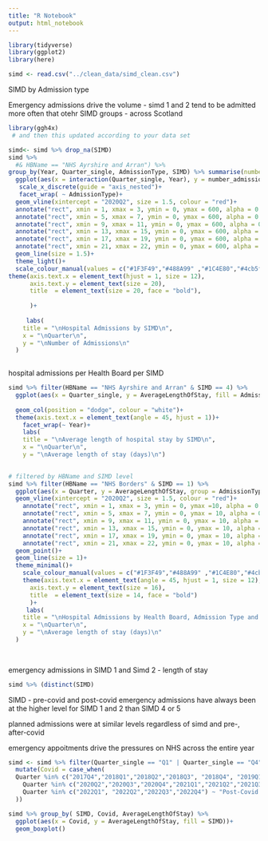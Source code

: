 ```yaml
---
title: "R Notebook"
output: html_notebook
---
```


```r
library(tidyverse)
library(ggplot2)
library(here)

simd <- read.csv("../clean_data/simd_clean.csv")

```
SIMD  by Admission type


Emergency admissions drive the volume - simd 1 and 2 tend to be admitted more often that otehr SIMD groups - across Scotland
```r
library(ggh4x) 
 # and then this updated according to your data set 

simd<- simd %>% drop_na(SIMD)
simd %>%  
  #& HBName == "NHS Ayrshire and Arran") %>% 
group_by(Year, Quarter_single, AdmissionType, SIMD) %>% summarise(number_admissions = sum(Stays)) %>% 
  ggplot(aes(x = interaction(Quarter_single, Year), y = number_admissions, group = SIMD, colour = SIMD))+
   scale_x_discrete(guide = "axis_nested")+
   facet_wrap( ~ AdmissionType)+
  geom_vline(xintercept = "2020Q2", size = 1.5, colour = "red")+
  annotate("rect", xmin = 1, xmax = 3, ymin = 0, ymax = 600, alpha = 0.2, fill = "lightblue" ) +
  annotate("rect", xmin = 5, xmax = 7, ymin = 0, ymax = 600, alpha = 0.2, fill = "lightblue") +
  annotate("rect", xmin = 9, xmax = 11, ymin = 0, ymax = 600, alpha = 0.2, fill = "lightblue") +
  annotate("rect", xmin = 13, xmax = 15, ymin = 0, ymax = 600, alpha = 0.2, fill = "lightblue") +
  annotate("rect", xmin = 17, xmax = 19, ymin = 0, ymax = 600, alpha = 0.2, fill = "lightblue") +
  annotate("rect", xmin = 21, xmax = 22, ymin = 0, ymax = 600, alpha = 0.2, fill = "lightblue") +
  geom_line(size = 1.5)+
  theme_light()+
  scale_colour_manual(values = c("#1F3F49","#488A99" ,"#1C4E80","#4cb5f5" ,"#A5d8DD"  ))+
theme(axis.text.x = element_text(hjust = 1, size = 12),
      axis.text.y = element_text(size = 20),
      title  = element_text(size = 20, face = "bold"), 
 
      )+
 
     labs(
    title = "\nHospital Admissions by SIMD\n",
    x = "\nQuarter\n",
    y = "\nNumber of Admissions\n"
  )
  
```


hospital admissions per Health Board per SIMD
```r

simd %>% filter(HBName == "NHS Ayrshire and Arran" & SIMD == 4) %>% 
  ggplot(aes(x = Quarter_single, y = AverageLengthOfStay, fill = AdmissionType, colour = AdmissionType)) +
  
  geom_col(position = "dodge", colour = "white")+
  theme(axis.text.x = element_text(angle = 45, hjust = 1))+
    facet_wrap(~ Year)+
    labs(
    title = "\nAverage length of hospital stay by SIMD\n",
    x = "\nQuarter\n",
    y = "\nAverage length of stay (days)\n")
    
```

```r
# filtered by HBName and SIMD level
simd %>% filter(HBName == "NHS Borders" & SIMD == 1) %>% 
  ggplot(aes(x = Quarter, y = AverageLengthOfStay, group = AdmissionType, colour = AdmissionType)) +
  geom_vline(xintercept = "2020Q2", size = 1.5, colour = "red")+
    annotate("rect", xmin = 1, xmax = 3, ymin = 0, ymax =10, alpha = 0.2, fill = "lightblue" ) +
    annotate("rect", xmin = 5, xmax = 7, ymin = 0, ymax = 10, alpha = 0.2, fill = "lightblue") +
    annotate("rect", xmin = 9, xmax = 11, ymin = 0, ymax = 10, alpha = 0.2, fill = "lightblue") +
    annotate("rect", xmin = 13, xmax = 15, ymin = 0, ymax = 10, alpha = 0.2, fill = "lightblue") +
    annotate("rect", xmin = 17, xmax = 19, ymin = 0, ymax = 10, alpha = 0.2, fill = "lightblue") +
    annotate("rect", xmin = 21, xmax = 22, ymin = 0, ymax = 10, alpha = 0.2, fill = "lightblue") +
  geom_point()+
  geom_line(size = 1)+
  theme_minimal()+
    scale_colour_manual(values = c("#1F3F49","#488A99" ,"#1C4E80","#4cb5f5" ,"#A5d8DD"  ))+
    theme(axis.text.x = element_text(angle = 45, hjust = 1, size = 12),
      axis.text.y = element_text(size = 16),
      title  = element_text(size = 14, face = "bold")
      )+
     labs(
    title = "\nHospital Admissions by Health Board, Admission Type and SIMD\n",
    x = "\nQuarter\n",
    y = "\nAverage length of stay (days)\n"
  )
  
  
```
emergency admissions in SIMD 1 and Simd 2 - length of stay

```r
simd %>% (distinct(SIMD)
```

SIMD - pre-covid and post-covid emergency admissions have always been at the higher level for SIMD 1 and 2  than SIMD 4 or 5

planned admissions were at similar levels regardless of simd and pre-, after-covid

emergency appoitments drive the pressures on NHS across the entire year


```r

simd <- simd %>% filter(Quarter_single == "Q1" | Quarter_single == "Q4") %>% 
  mutate(Covid = case_when(
  Quarter %in% c("2017Q4","2018Q1","2018Q2","2018Q3", "2018Q4", "2019Q1", "2019Q2", "2019Q3", "2019Q4", "2020Q1") ~ "Pre-Covid 19",
    Quarter %in% c("2020Q2","2020Q3","2020Q4","2021Q1","2021Q2","2021Q3","2021Q4") ~ "During Covid_19",
    Quarter %in% c("2022Q1", "2022Q2","2022Q3","2022Q4") ~ "Post-Covid 19"
  ))

simd %>% group_by( SIMD, Covid, AverageLengthOfStay) %>% 
  ggplot(aes(x = Covid, y = AverageLengthOfStay, fill = SIMD))+
  geom_boxplot()
```


